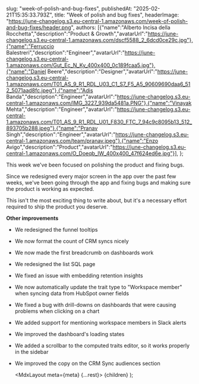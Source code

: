   

  slug: "week-of-polish-and-bug-fixes",
  publishedAt: "2025-02-21T15:35:33.793Z",
  title: "Week of polish and bug fixes",
  headerImage: "https://june-changelog.s3.eu-central-1.amazonaws.com/week-of-polish-and-bug-fixes/header.png",
  authors: [{"name":"Alberto Incisa della Rocchetta","description":"Product & Growth","avatarUrl":"https://june-changelog.s3.eu-central-1.amazonaws.com/dscf5588_2_6dcd0ce29c.jpg"},{"name":"Ferruccio Balestreri","description":"Engineer","avatarUrl":"https://june-changelog.s3.eu-central-1.amazonaws.com/Gut_Ec_N_Ky_400x400_0c189fcaa5.jpg"},{"name":"Daniel Beere","description":"Designer","avatarUrl":"https://june-changelog.s3.eu-central-1.amazonaws.com/T01_AS_9_R1_RDL_U03_C1_S7_F5_A5_90609690daa6_512_5071aad8fc.jpeg"},{"name":"Adis Banda","description":"Engineer","avatarUrl":"https://june-changelog.s3.eu-central-1.amazonaws.com/IMG_3227_939da5481a.PNG"},{"name":"Vinayak Mehta","description":"Engineer","avatarUrl":"https://june-changelog.s3.eu-central-1.amazonaws.com/T01_AS_9_R1_RDL_U01_F830_FTC_7_94c9c8095b13_512_893705b288.jpeg"},{"name":"Pranav Singh","description":"Engineer","avatarUrl":"https://june-changelog.s3.eu-central-1.amazonaws.com/team/pranav.jpeg"},{"name":"Enzo Avigo","description":"Product","avatarUrl":"https://june-changelog.s3.eu-central-1.amazonaws.com/O_Doeqb_IW_400x400_47f624ed6e.jpg"}],
};

This week we've been focused on polishing the product and fixing bugs.

Since we redesigned every major screen in the app over the past few weeks, we've been going through the app and fixing bugs and making sure the product is working as expected.

This isn't the most exciting thing to write about, but it's a necessary effort required to ship the product you deserve.

**Other improvements**

- We redesigned the funnel tooltips
- We now format the count of CRM syncs nicely
- We now made the first breadcrumb on dashboards work
- We redesigned the list SQL page
- We fixed an issue with embedding retention insights
- We now automatically update the trait type to "Workspace member" when syncing data from HubSpot owner fields
- We fixed a bug with drill-downs on dashboards that were causing problems when clicking on a chart
- We added support for mentioning workspace members in Slack alerts
- We improved the dashboard's loading states
- We added a scrollbar to the computed traits editor, so it works properly in the sidebar
- We improved the copy on the CRM Sync audiences section




  <MdxLayout meta={meta} {...rest}>
    {children}
  </MdxLayout>
);
